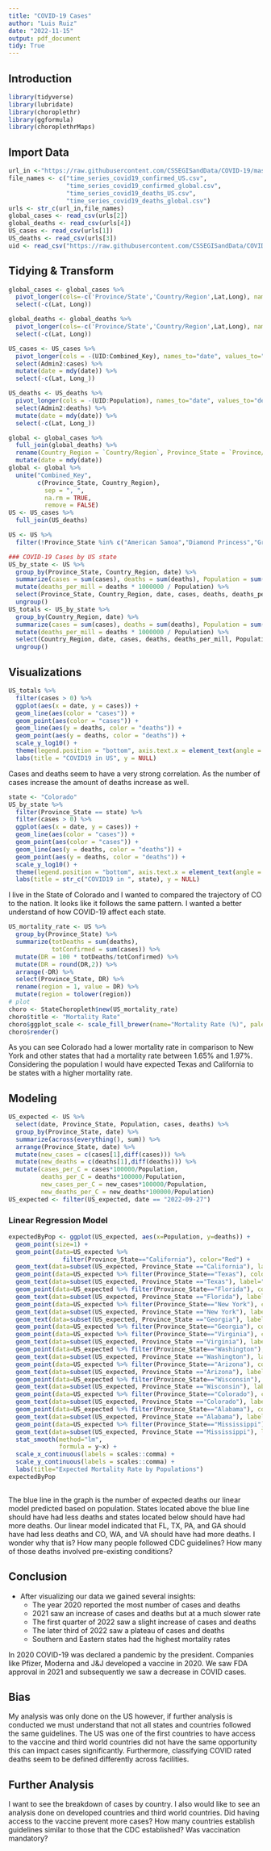 ---
title: "COVID-19 Cases"
author: "Luis Ruiz"
date: "2022-11-15"
output: pdf_document
tidy: True
---



## Introduction

```{r load-packages, include=FALSE}
library(tidyverse)
library(lubridate)
library(choroplethr)
library(ggformula)
library(choroplethrMaps)
```

## Import Data
```{r, echo=T, results='hide', warning=F, message=F}
url_in <-"https://raw.githubusercontent.com/CSSEGISandData/COVID-19/master/csse_covid_19_data/csse_covid_19_time_series/"
file_names <- c("time_series_covid19_confirmed_US.csv",
                "time_series_covid19_confirmed_global.csv",
                "time_series_covid19_deaths_US.csv",
                "time_series_covid19_deaths_global.csv")
urls <- str_c(url_in,file_names)
global_cases <- read_csv(urls[2])
global_deaths <- read_csv(urls[4])
US_cases <- read_csv(urls[1])
US_deaths <- read_csv(urls[3])
uid <- read_csv("https://raw.githubusercontent.com/CSSEGISandData/COVID-19/master/csse_covid_19_data/UID_ISO_FIPS_LookUp_Table.csv")
```

## Tidying & Transform


```{r echo=T, results='hide', warning=F, message=F}

global_cases <- global_cases %>%
  pivot_longer(cols=-c('Province/State','Country/Region',Lat,Long), names_to="date", values_to="cases") %>% 
  select(-c(Lat, Long))

global_deaths <- global_deaths %>%
  pivot_longer(cols=-c('Province/State','Country/Region',Lat,Long), names_to="date", values_to="deaths") %>% 
  select(-c(Lat, Long))

US_cases <- US_cases %>% 
  pivot_longer(cols = -(UID:Combined_Key), names_to="date", values_to="cases") %>%
  select(Admin2:cases) %>% 
  mutate(date = mdy(date)) %>% 
  select(-c(Lat, Long_))

US_deaths <- US_deaths %>% 
  pivot_longer(cols = -(UID:Population), names_to="date", values_to="deaths") %>% 
  select(Admin2:deaths) %>% 
  mutate(date = mdy(date)) %>% 
  select(-c(Lat, Long_))

global <- global_cases %>% 
  full_join(global_deaths) %>% 
  rename(Country_Region = `Country/Region`, Province_State = `Province/State`) %>% 
  mutate(date = mdy(date))
global <- global %>%
  unite("Combined_Key",
        c(Province_State, Country_Region),
          sep = ", ",
          na.rm = TRUE,
          remove = FALSE)
US <- US_cases %>%
  full_join(US_deaths)

US <- US %>%
  filter(!Province_State %in% c("American Samoa","Diamond Princess","Grand Princess","Guam","Northern Mariana Islands","Puerto Rico","Virgin Islands"))

```




```{r, warning=F, message=F}
### COVID-19 Cases by US state
US_by_state <- US %>%
  group_by(Province_State, Country_Region, date) %>%
  summarize(cases = sum(cases), deaths = sum(deaths), Population = sum(Population)) %>%
  mutate(deaths_per_mill = deaths * 1000000 / Population) %>%
  select(Province_State, Country_Region, date, cases, deaths, deaths_per_mill, Population) %>%
  ungroup()
US_totals <- US_by_state %>%
  group_by(Country_Region, date) %>%
  summarize(cases = sum(cases), deaths = sum(deaths), Population = sum(Population)) %>%
  mutate(deaths_per_mill = deaths * 1000000 / Population) %>%
  select(Country_Region, date, cases, deaths, deaths_per_mill, Population) %>%
  ungroup()
```

## Visualizations
```{r us_totals, message=FALSE, warning=FALSE}
US_totals %>%
  filter(cases > 0) %>%
  ggplot(aes(x = date, y = cases)) +
  geom_line(aes(color = "cases")) +
  geom_point(aes(color = "cases")) +
  geom_line(aes(y = deaths, color = "deaths")) +
  geom_point(aes(y = deaths, color = "deaths")) +
  scale_y_log10() +
  theme(legend.position = "bottom", axis.text.x = element_text(angle = 90)) +
  labs(title = "COVID19 in US", y = NULL)
``` 
Cases and deaths seem to have a very strong correlation. As the number of cases increase the amount of deaths increase as well.  



```{r}
state <- "Colorado"
US_by_state %>%
  filter(Province_State == state) %>%
  filter(cases > 0) %>%
  ggplot(aes(x = date, y = cases)) +
  geom_line(aes(color = "cases")) +
  geom_point(aes(color = "cases")) +
  geom_line(aes(y = deaths, color = "deaths")) +
  geom_point(aes(y = deaths, color = "deaths")) +
  scale_y_log10() +
  theme(legend.position = "bottom", axis.text.x = element_text(angle = 90)) +
  labs(title = str_c("COVID19 in ", state), y = NULL)
```
I live in the State of Colorado and I wanted to compared the trajectory of CO to the nation. It looks like it follows the same pattern. I wanted a better understand of how COVID-19 affect each state.



```{r message=FALSE, warning=FALSE}
US_mortality_rate <- US %>%
  group_by(Province_State) %>%
  summarize(totDeaths = sum(deaths),
            totConfirmed = sum(cases)) %>%
  mutate(DR = 100 * totDeaths/totConfirmed) %>%
  mutate(DR = round(DR,2)) %>%
  arrange(-DR) %>%
  select(Province_State, DR) %>%
  rename(region = 1, value = DR) %>%
  mutate(region = tolower(region))
# plot
choro <- StateChoropleth$new(US_mortality_rate)
choro$title <- "Mortality Rate"
choro$ggplot_scale <- scale_fill_brewer(name="Mortality Rate (%)", palette="YlOrRd", drop=FALSE)
choro$render()
```
As you can see Colorado had a lower mortality rate in comparison to New York and other states that had a mortality rate between 1.65% and 1.97%. Considering the population I would have expected Texas and California to be states with a higher mortality rate. 


## Modeling
```{r message=FALSE, warning=FALSE}
US_expected <- US %>%
  select(date, Province_State, Population, cases, deaths) %>%
  group_by(Province_State, date) %>%
  summarize(across(everything(), sum)) %>%
  arrange(Province_State, date) %>%
  mutate(new_cases = c(cases[1],diff(cases))) %>%
  mutate(new_deaths = c(deaths[1],diff(deaths))) %>%
  mutate(cases_per_C = cases*100000/Population,
         deaths_per_C = deaths*100000/Population,
         new_cases_per_C = new_cases*100000/Population,
         new_deaths_per_C = new_deaths*100000/Population)
US_expected <- filter(US_expected, date == "2022-09-27")
```
### Linear Regression Model
```{r message=FALSE, warning=FALSE}

expectedByPop <- ggplot(US_expected, aes(x=Population, y=deaths)) +
  geom_point(size=1) +
  geom_point(data=US_expected %>% 
               filter(Province_State=="California"), color="Red") +
  geom_text(data=subset(US_expected, Province_State =="California"), label="CA", hjust=0, vjust=0) +
  geom_point(data=US_expected %>% filter(Province_State=="Texas"), color="Red") +
  geom_text(data=subset(US_expected, Province_State =="Texas"), label="TX", hjust=0, vjust=0) +
  geom_point(data=US_expected %>% filter(Province_State=="Florida"), color="Red") +
  geom_text(data=subset(US_expected, Province_State =="Florida"), label="FL", hjust=0, vjust=0) +
  geom_point(data=US_expected %>% filter(Province_State=="New York"), color="Red") +
  geom_text(data=subset(US_expected, Province_State =="New York"), label="NY", hjust=0, vjust=0) +
  geom_text(data=subset(US_expected, Province_State =="Georgia"), label="GA", hjust=0, vjust=0) +
  geom_point(data=US_expected %>% filter(Province_State=="Georgia"), color="Red") +
  geom_point(data=US_expected %>% filter(Province_State=="Virginia"), color="Red") +
  geom_text(data=subset(US_expected, Province_State =="Virginia"), label="VA", hjust=0, vjust=0) +
  geom_point(data=US_expected %>% filter(Province_State=="Washington"), color="Red") +
  geom_text(data=subset(US_expected, Province_State =="Washington"), label="WA", hjust=0, vjust=0) +
  geom_point(data=US_expected %>% filter(Province_State=="Arizona"), color="Red") +
  geom_text(data=subset(US_expected, Province_State =="Arizona"), label="AZ", hjust=0, vjust=0) +
  geom_point(data=US_expected %>% filter(Province_State=="Wisconsin"), color="Red") +
  geom_text(data=subset(US_expected, Province_State =="Wisconsin"), label="WI", hjust=1, vjust=0) +
  geom_point(data=US_expected %>% filter(Province_State=="Colorado"), color="Red") +
  geom_text(data=subset(US_expected, Province_State =="Colorado"), label="CO", hjust=0, vjust=1) +
  geom_point(data=US_expected %>% filter(Province_State=="Alabama"), color="Red") +
  geom_text(data=subset(US_expected, Province_State =="Alabama"), label="AL", hjust=0, vjust=0) +
  geom_point(data=US_expected %>% filter(Province_State=="Mississippi"), color="Red") +
  geom_text(data=subset(US_expected, Province_State =="Mississippi"), label="MS", hjust=0, vjust=0) +
  stat_smooth(method="lm",
              formula = y~x) +
  scale_x_continuous(labels = scales::comma) +
  scale_y_continuous(labels = scales::comma) +
  labs(title="Expected Mortality Rate by Populations")
expectedByPop
     
```
The blue line in the graph is the number of expected deaths our linear model predicted based on population. States located above the blue line should have had less deaths and states located below should have had more deaths. Our linear model indicated that FL, TX, PA, and GA should have had less deaths and CO, WA, and VA should have had more deaths. I wonder why that is? How many people followed CDC guidelines? How many of those deaths involved pre-existing conditions? 

## Conclusion
- After visualizing our data we gained several insights:
  - The year 2020 reported the most number of cases and deaths
  - 2021 saw an increase of cases and deaths but at a much slower rate
  - The first quarter of 2022 saw a slight increase of cases and deaths
  - The later third of 2022 saw a plateau of cases and deaths
  - Southern and Eastern states had the highest mortality rates
  
In 2020 COVID-19 was declared a pandemic by the president. Companies like Pfizer, Moderna and J&J developed a vaccine in 2020. We saw FDA approval in 2021 and subsequently we saw a decrease in COVID cases. 

## Bias
My analysis was only done on the US however, if further analysis is conducted we must understand that not all states and countries followed the same guidelines. The US was one of the first countries to have access to the vaccine and third world countries did not have the same opportunity this can impact cases significantly. Furthermore, classifying COVID rated deaths seem to be defined differently across facilities. 

## Further Analysis
I want to see the breakdown of cases by country. I also would like to see an analysis done on developed countries and third world countries. Did having access to the vaccine prevent more cases? How many countries establish guidelines similar to those that the CDC established? Was vaccination mandatory?


